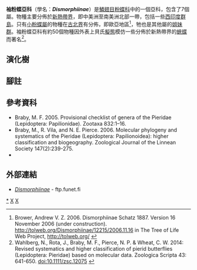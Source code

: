{{NoteTA|G1=Butterfly}}
{{Automatic Taxobox
| taxon = Dismorphiinae
| authority = Schatz, 1887
| fossil_range = {{fossilrange|80|0|earliest=94}}<small>從[[白堊紀|白堊紀]]至今<ref>Heikkilä, M., Kaila, L., Mutanen, M., Peña, C., & Wahlberg, N. (2012, March). Cretaceous origin and repeated tertiary diversification of the redefined butterflies. In Proc. R. Soc. B (Vol. 279, No. 1731, pp. 1093-1099). The Royal Society.</ref></small>
| image = Leptidea sinapis, Wood White, Bury Ditches, England, May 2014 (21157964604).jpg
| image_caption = [[小粉蝶|小粉蝶]]<br /><small>''Leptidea sinapis''</small>
| diversity = 共7屬；58種
| diversity_link = 粉蝶科分類列表#袖粉蝶亞科
| type_genus = [[袖粉蝶屬|袖粉蝶屬]]<br />''Dismorphia''
| type_genus_authority = Hübner, 1816
| subdivision_ranks = 屬
| subdivision = 
* [[袖粉蝶屬|袖粉蝶屬]] ''Dismorphia''
* [[茵粉蝶屬|茵粉蝶屬]] ''Enantia''
* [[小粉蝶屬|小粉蝶屬]] ''Leptidea''
* [[異形粉蝶屬|異形粉蝶屬]] ''Lieinix''
* [[麝粉蝶屬|麝粉蝶屬]] ''Moschoneura''
* [[杯粉蝶屬|杯粉蝶屬]] ''Patia''
* [[偽粉蝶屬|偽粉蝶屬]] ''Pseudopieris''
}}

'''袖粉蝶亞科'''（學名：'''''Dismorphiinae'''''）是[[鱗翅目|鱗翅目]][[粉蝶科|粉蝶科]]中的一個亞科，包含了7個屬。物種主要分佈於[[新熱帶界|新熱帶界]]，即中美洲至南美洲北部一帶，包括一些[[西印度群島|西印度群島]]。只有[[小粉蝶屬|小粉蝶屬]]的物種在[[古北界|古北界]]有分佈，即歐亞地區<ref>Brower, Andrew V. Z. 2006. Dismorphiinae Schatz 1887. Version 16 November 2006 (under construction). http://tolweb.org/Dismorphiinae/12215/2006.11.16 {{Wayback|url=http://tolweb.org/Dismorphiinae/12215/2006.11.16 |date=20160625152634 }} in The Tree of Life Web Project, http://tolweb.org/ {{Wayback|url=http://tolweb.org/ |date=20110515100516 }}</ref>，牠也是其他屬的[[姐妹群|姐妹群]]。袖粉蝶亞科有約50個物種因外表上貝氏[[擬態|擬態]]模仿一些分佈於新熱帶界的[[蛺蝶科|蛺蝶]]而著名<ref>Wahlberg, N., Rota, J., Braby, M. F., Pierce, N. P. & Wheat, C. W. 2014: Revised systematics and higher classification of pierid butterflies (Lepidoptera: Pieridae) based on molecular data. Zoologica Scripta 43: 641-650. [http://dx.doi.org/10.1111/zsc.12075 doi:10.1111/zsc.12075] {{en}}</ref>。

== 演化樹 ==
{{clade
|label1='''袖粉蝶亞科'''
|1={{clade
|1=[[小粉蝶屬|小粉蝶屬]] ''Leptidea''
|2={{clade
|1=[[偽粉蝶屬|偽粉蝶屬]] ''Pseudopieris''
|2={{clade
|1=[[麝粉蝶屬|麝粉蝶屬]] ''Moschoneura''
|2={{clade
|1={{clade
|1=[[杯粉蝶屬|杯粉蝶屬]] ''Patia''
|2=[[茵粉蝶屬|茵粉蝶屬]] ''Enantia''}}
|2={{clade
|1=[[異形粉蝶屬|異形粉蝶屬]] ''Lieinix''
|2=[[袖粉蝶屬|袖粉蝶屬]] ''Dismorphia''}}}}}}}}}}}}

== 腳註 ==
<references/>

== 參考資科 ==
{{Commons category|Dismorphiinae}}
{{Wikispecies|Dismorphiinae}}
* Braby, M. F. 2005. Provisional checklist of genera of the Pieridae (Lepidoptera: Papilionidae). Zootaxa 832:1–16.
* Braby, M., R. Vila, and N. E. Pierce. 2006. Molecular phylogeny and systematics of the Pieridae (Lepidoptera: Papilionoidea): higher classification and biogeography. Zoological Journal of the Linnean Society 147(2):239-275.
* {{Cite book | author = 寿建新 周尧 李宇飞 | title = 世界蝴蝶分類名錄 | location = 中國 | publisher = 陝西科學技術出版社 | date = 2006-04-01 | ISBN = 9787536936768 | language= zh-hans }}

== 外部連結 ==
* [http://ftp.funet.fi/pub/sci/bio/life/insecta/lepidoptera/ditrysia/papilionoidea/pieridae/dismorphiinae/ ''Dismorphiinae'']{{Wayback|url=http://ftp.funet.fi/pub/sci/bio/life/insecta/lepidoptera/ditrysia/papilionoidea/pieridae/dismorphiinae/ |date=20160625180032 }} - ftp.funet.fi {{en}}

{{蝴蝶分類}}
{{袖粉蝶亞科|state=expanded}}
{{Taxonbar}}
[[Category:袖粉蝶亞科|*]]
[[Category:粉蝶科|X]]
[[Category:1887年描述的分类群|X]]